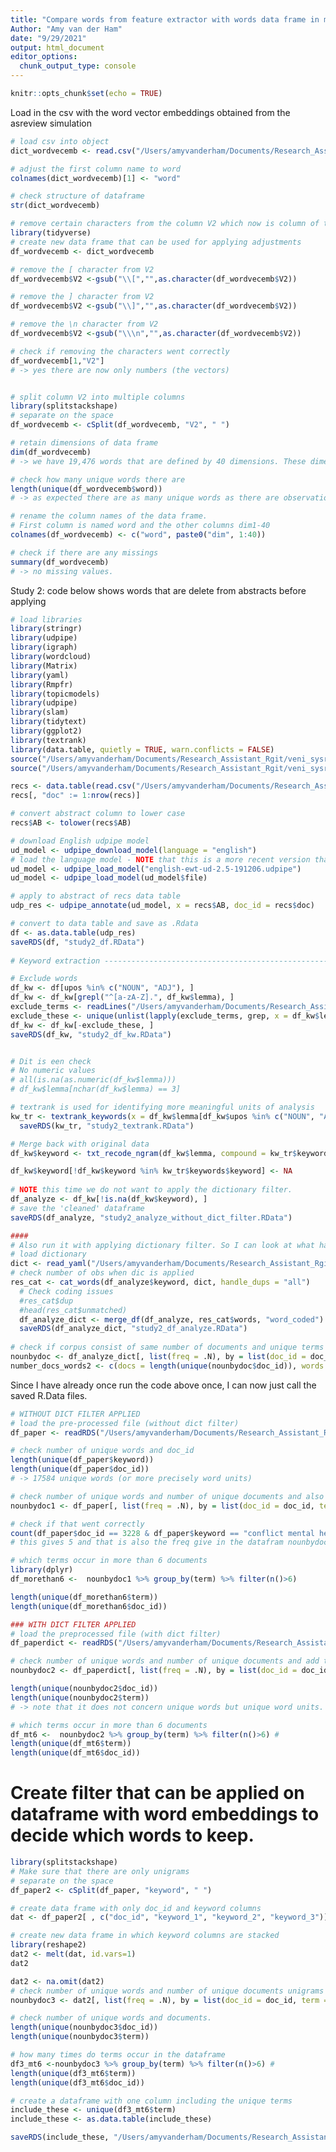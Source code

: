 ```yaml
---
title: "Compare words from feature extractor with words data frame in manuscript"
Author: "Amy van der Ham"
date: "9/29/2021"
output: html_document
editor_options: 
  chunk_output_type: console
---
```


```r
knitr::opts_chunk$set(echo = TRUE)
```

Load in the csv with the word vector embeddings obtained from the asreview simulation 

```r
# load csv into object 
dict_wordvecemb <- read.csv("/Users/amyvanderham/Documents/Research_Assistant_Rgit/veni_sysrev/amy/asreview_simulation/dict_wordvec.csv", header = FALSE)

# adjust the first column name to word
colnames(dict_wordvecemb)[1] <- "word"

# check structure of dataframe
str(dict_wordvecemb)

# remove certain characters from the column V2 which now is column of the type character and contains a string as value. 
library(tidyverse)
# create new data frame that can be used for applying adjustments
df_wordvecemb <- dict_wordvecemb

# remove the [ character from V2 
df_wordvecemb$V2 <-gsub("\\[","",as.character(df_wordvecemb$V2))

# remove the ] character from V2 
df_wordvecemb$V2 <-gsub("\\]","",as.character(df_wordvecemb$V2))

# remove the \n character from V2 
df_wordvecemb$V2 <-gsub("\\\n","",as.character(df_wordvecemb$V2))

# check if removing the characters went correctly 
df_wordvecemb[1,"V2"]
# -> yes there are now only numbers (the vectors)


# split column V2 into multiple columns
library(splitstackshape)
# separate on the space
df_wordvecemb <- cSplit(df_wordvecemb, "V2", " ")

# retain dimensions of data frame
dim(df_wordvecemb)
# -> we have 19,476 words that are defined by 40 dimensions. These dimensions define the context of the words.

# check how many unique words there are
length(unique(df_wordvecemb$word))
# -> as expected there are as many unique words as there are observations. 

# rename the column names of the data frame. 
# First column is named word and the other columns dim1-40
colnames(df_wordvecemb) <- c("word", paste0("dim", 1:40))

# check if there are any missings
summary(df_wordvecemb)
# -> no missing values. 
```

Study 2: code below shows words that are delete from abstracts before applying 
```r
# load libraries
library(stringr)
library(udpipe)
library(igraph)
library(wordcloud)
library(Matrix)
library(yaml)
library(Rmpfr)
library(topicmodels)
library(udpipe)
library(slam)
library(tidytext)
library(ggplot2)
library(textrank)
library(data.table, quietly = TRUE, warn.conflicts = FALSE)
source("/Users/amyvanderham/Documents/Research_Assistant_Rgit/veni_sysrev/word_functions.R")
source("/Users/amyvanderham/Documents/Research_Assistant_Rgit/veni_sysrev/circle2.R")

recs <- data.table(read.csv("/Users/amyvanderham/Documents/Research_Assistant_Rgit/veni_sysrev/recs_final.csv"))
recs[, "doc" := 1:nrow(recs)]

# convert abstract column to lower case
recs$AB <- tolower(recs$AB)

# download English udpipe model
ud_model <- udpipe_download_model(language = "english")
# load the language model - NOTE that this is a more recent version than the one Caspar used. 
ud_model <- udpipe_load_model("english-ewt-ud-2.5-191206.udpipe")
ud_model <- udpipe_load_model(ud_model$file)

# apply to abstract of recs data table
udp_res <- udpipe_annotate(ud_model, x = recs$AB, doc_id = recs$doc)

# convert to data table and save as .Rdata
df <- as.data.table(udp_res)
saveRDS(df, "study2_df.RData")
  
# Keyword extraction ------------------------------------------------------

# Exclude words
df_kw <- df[upos %in% c("NOUN", "ADJ"), ]
df_kw <- df_kw[grepl("^[a-zA-Z].", df_kw$lemma), ]
exclude_terms <- readLines("/Users/amyvanderham/Documents/Research_Assistant_Rgit/veni_sysrev/exclude_terms.txt")
exclude_these <- unique(unlist(lapply(exclude_terms, grep, x = df_kw$lemma)))
df_kw <- df_kw[-exclude_these, ]
saveRDS(df_kw, "study2_df_kw.RData")


# Dit is een check  
# No numeric values
# all(is.na(as.numeric(df_kw$lemma)))
# df_kw$lemma[nchar(df_kw$lemma) == 3]

# textrank is used for identifying more meaningful units of analysis
kw_tr <- textrank_keywords(x = df_kw$lemma[df_kw$upos %in% c("NOUN", "ADJ")], ngram_max = 3, sep = " ")
  saveRDS(kw_tr, "study2_textrank.RData")

# Merge back with original data
df_kw$keyword <- txt_recode_ngram(df_kw$lemma, compound = kw_tr$keywords$keyword, ngram = kw_tr$keywords$ngram, sep = " ")

df_kw$keyword[!df_kw$keyword %in% kw_tr$keywords$keyword] <- NA
  
# NOTE this time we do not want to apply the dictionary filter. 
df_analyze <- df_kw[!is.na(df_kw$keyword), ]
# save the 'cleaned' dataframe
saveRDS(df_analyze, "study2_analyze_without_dict_filter.RData")

####
# Also run it with applying dictionary filter. So I can look at what happens and what the differences are. 
# load dictionary 
dict <- read_yaml("/Users/amyvanderham/Documents/Research_Assistant_Rgit/veni_sysrev/yaml_dict.txt")
# check number of obs when dic is applied
res_cat <- cat_words(df_analyze$keyword, dict, handle_dups = "all")
  # Check coding issues
  #res_cat$dup
  #head(res_cat$unmatched)
  df_analyze_dict <- merge_df(df_analyze, res_cat$words, "word_coded")
  saveRDS(df_analyze_dict, "study2_df_analyze.RData")
  
# check if corpus consist of same number of documents and unique terms as in paper
nounbydoc <- df_analyze_dict[, list(freq = .N), by = list(doc_id = doc_id, term = word_coded)]
number_docs_words2 <- c(docs = length(unique(nounbydoc$doc_id)), words = length(unique(nounbydoc$term)))
```
Since I have already once run the code above once, I can now just call the saved R.Data files. 

```r
# WITHOUT DICT FILTER APPLIED
# load the pre-processed file (without dict filter)
df_paper <- readRDS("/Users/amyvanderham/Documents/Research_Assistant_Rgit/veni_sysrev/study2_analyze_without_dict_filter.RData")

# check number of unique words and doc_id
length(unique(df_paper$keyword))
length(unique(df_paper$doc_id))
# -> 17584 unique words (or more precisely word units)

# check number of unique words and number of unique documents and also add a term frequency per doc column 
nounbydoc1 <- df_paper[, list(freq = .N), by = list(doc_id = doc_id, term = keyword)]

# check if that went correctly 
count(df_paper$doc_id == 3228 & df_paper$keyword == "conflict mental health")
# this gives 5 and that is also the freq give in the datafram nounbydoc1, so went correctly. 

# which terms occur in more than 6 documents
library(dplyr)
df_morethan6 <-  nounbydoc1 %>% group_by(term) %>% filter(n()>6) 

length(unique(df_morethan6$term))
length(unique(df_morethan6$doc_id))

### WITH DICT FILTER APPLIED
# load the preprocessed file (with dict filter)
df_paperdict <- readRDS("/Users/amyvanderham/Documents/Research_Assistant_Rgit/veni_sysrev/study2_df_analyze.RData")

# check number of unique words and number of unique documents and add term freq per doc column 
nounbydoc2 <- df_paperdict[, list(freq = .N), by = list(doc_id = doc_id, term = word_coded)]

length(unique(nounbydoc2$doc_id))
length(unique(nounbydoc2$term))
# -> note that it does not concern unique words but unique word units. 

# which terms occur in more than 6 documents
df_mt6 <-  nounbydoc2 %>% group_by(term) %>% filter(n()>6) #
length(unique(df_mt6$term))
length(unique(df_mt6$doc_id))
```

# Create filter that can be applied on dataframe with word embeddings to decide which words to keep. 
```r
library(splitstackshape)
# Make sure that there are only unigrams
# separate on the space
df_paper2 <- cSplit(df_paper, "keyword", " ")

# create data frame with only doc_id and keyword columns
dat <- df_paper2[ , c("doc_id", "keyword_1", "keyword_2", "keyword_3")]

# create new data frame in which keyword columns are stacked
library(reshape2)
dat2 <- melt(dat, id.vars=1)
dat2

dat2 <- na.omit(dat2)
# check number of unique words and number of unique documents unigrams and add column with term freq per doc
nounbydoc3 <- dat2[, list(freq = .N), by = list(doc_id = doc_id, term = value)]

# check number of unique words and documents. 
length(unique(nounbydoc3$doc_id)) 
length(unique(nounbydoc3$term)) 

# how many times do terms occur in the dataframe
df3_mt6 <-nounbydoc3 %>% group_by(term) %>% filter(n()>6) #
length(unique(df3_mt6$term))
length(unique(df3_mt6$doc_id))

# create a dataframe with one column including the unique terms
include_these <- unique(df3_mt6$term)
include_these <- as.data.table(include_these)

saveRDS(include_these, "/Users/amyvanderham/Documents/Research_Assistant_Rgit/veni_sysrev/amy/include_these.RData")
```

